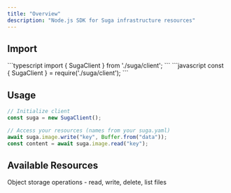 ```yaml
---
title: "Overview"
description: "Node.js SDK for Suga infrastructure resources"
---
```



## Import

<Tabs>
  <Tab title="TypeScript">
    ```typescript
    import { SugaClient } from './suga/client';
    ```
  </Tab>
  <Tab title="JavaScript">
    ```javascript
    const { SugaClient } = require('./suga/client');
    ```
  </Tab>
</Tabs>

## Usage

```javascript
// Initialize client
const suga = new SugaClient();

// Access your resources (names from your suga.yaml)
await suga.image.write("key", Buffer.from("data"));
const content = await suga.image.read("key");
```

## Available Resources

<CardGroup cols={2}>
  <Card title="Storage" icon="database" href="/sdk-reference/node/storage">
    Object storage operations - read, write, delete, list files
  </Card>
</CardGroup>